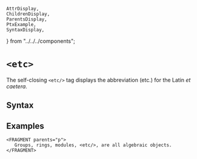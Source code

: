     AttrDisplay,
    ChildrenDisplay,
    ParentsDisplay,
    PtxExample,
    SyntaxDisplay,
} from "../../../components";

# `<etc>`

The self-closing `<etc/>` tag displays the abbreviation (etc.)
 for the Latin <em>et caetera</em>.

## Syntax

<SyntaxDisplay name="etc" />

## Examples

 ```ptx-example
<FRAGMENT parents="p">
    Groups, rings, modules, <etc/>, are all algebraic objects.
</FRAGMENT>
```
